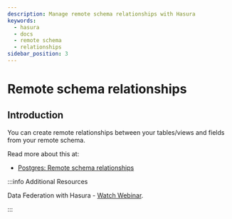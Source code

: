 ```yaml
---
description: Manage remote schema relationships with Hasura
keywords:
  - hasura
  - docs
  - remote schema
  - relationships
sidebar_position: 3
---
```


# Remote schema relationships

## Introduction

You can create remote relationships between your tables/views and fields from your remote schema.

Read more about this at:

- [Postgres: Remote schema relationships](/graphql/core/databases/postgres/schema/remote-relationships/remote-schema-relationships#pg-remote-schema-relationships)

:::info Additional Resources

Data Federation with Hasura - [Watch Webinar](https://hasura.io/events/webinar/data-federation-hasura-graphql/?pg=docs&plcmt=body&cta=watch-webinar&tech=).

:::
